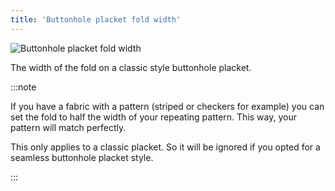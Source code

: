 ```yaml
---
title: 'Buttonhole placket fold width'
---
```


![Buttonhole placket fold width](buttonholeplacketfoldwidth.svg)

The width of the fold on a classic style buttonhole placket.

:::note

If you have a fabric with a pattern (striped or checkers for example) you can set the fold to half the width of your repeating pattern.
This way, your pattern will match perfectly.

This only applies to a classic placket. So it will be ignored if you opted for a seamless buttonhole placket style.

:::
